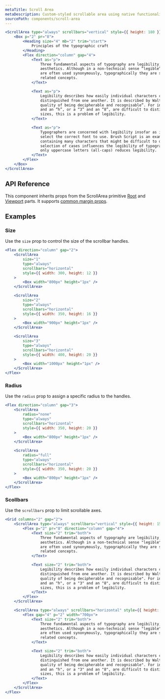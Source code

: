 ```yaml
---
metaTitle: Scroll Area
metaDescription: Custom-styled scrollable area using native functionality.
sourcePath: components/scroll-area
---
```


```jsx live=true
<ScrollArea type="always" scrollbars="vertical" style={{ height: 180 }}>
	<Box p="2" pr="8">
		<Heading size="4" mb="2" trim="start">
			Principles of the typographic craft
		</Heading>
		<Flex direction="column" gap="4">
			<Text as="p">
				Three fundamental aspects of typography are legibility, readability, and
				aesthetics. Although in a non-technical sense “legible” and “readable”
				are often used synonymously, typographically they are separate but
				related concepts.
			</Text>

			<Text as="p">
				Legibility describes how easily individual characters can be
				distinguished from one another. It is described by Walter Tracy as “the
				quality of being decipherable and recognisable”. For instance, if a “b”
				and an “h”, or a “3” and an “8”, are difficult to distinguish at small
				sizes, this is a problem of legibility.
			</Text>

			<Text as="p">
				Typographers are concerned with legibility insofar as it is their job to
				select the correct font to use. Brush Script is an example of a font
				containing many characters that might be difficult to distinguish. The
				selection of cases influences the legibility of typography because using
				only uppercase letters (all-caps) reduces legibility.
			</Text>
		</Flex>
	</Box>
</ScrollArea>
```

## API Reference

This component inherits props from the ScrollArea primitive [Root](/primitives/docs/components/scroll-area#root) and [Viewport](/primitives/docs/components/scroll-area#viewport) parts. It supports [common margin props](/themes/docs/overview/layout#margin-props).

<ThemesPropsTable defs="scrollAreaPropDefs" />

## Examples

### Size

Use the `size` prop to control the size of the scrollbar handles.

```jsx live=true
<Flex direction="column" gap="2">
	<ScrollArea
		size="1"
		type="always"
		scrollbars="horizontal"
		style={{ width: 300, height: 12 }}
	>
		<Box width="800px" height="1px" />
	</ScrollArea>

	<ScrollArea
		size="2"
		type="always"
		scrollbars="horizontal"
		style={{ width: 350, height: 16 }}
	>
		<Box width="900px" height="1px" />
	</ScrollArea>

	<ScrollArea
		size="3"
		type="always"
		scrollbars="horizontal"
		style={{ width: 400, height: 20 }}
	>
		<Box width="1000px" height="1px" />
	</ScrollArea>
</Flex>
```

### Radius

Use the `radius` prop to assign a specific radius to the handles.

```jsx live=true
<Flex direction="column" gap="3">
	<ScrollArea
		radius="none"
		type="always"
		scrollbars="horizontal"
		style={{ width: 350, height: 20 }}
	>
		<Box width="800px" height="1px" />
	</ScrollArea>

	<ScrollArea
		radius="full"
		type="always"
		scrollbars="horizontal"
		style={{ width: 350, height: 20 }}
	>
		<Box width="800px" height="1px" />
	</ScrollArea>
</Flex>
```

### Scollbars

Use the `scrollbars` prop to limit scrollable axes.

```jsx live=true
<Grid columns="2" gap="2">
	<ScrollArea type="always" scrollbars="vertical" style={{ height: 150 }}>
		<Flex p="2" pr="8" direction="column" gap="4">
			<Text size="2" trim="both">
				Three fundamental aspects of typography are legibility, readability, and
				aesthetics. Although in a non-technical sense "legible" and "readable"
				are often used synonymously, typographically they are separate but
				related concepts.
			</Text>

			<Text size="2" trim="both">
				Legibility describes how easily individual characters can be
				distinguished from one another. It is described by Walter Tracy as "the
				quality of being decipherable and recognisable". For instance, if a "b"
				and an "h", or a "3" and an "8", are difficult to distinguish at small
				sizes, this is a problem of legibility.
			</Text>
		</Flex>
	</ScrollArea>

	<ScrollArea type="always" scrollbars="horizontal" style={{ height: 150 }}>
		<Flex gap="4" p="2" width="700px">
			<Text size="2" trim="both">
				Three fundamental aspects of typography are legibility, readability, and
				aesthetics. Although in a non-technical sense "legible" and "readable"
				are often used synonymously, typographically they are separate but
				related concepts.
			</Text>

			<Text size="2" trim="both">
				Legibility describes how easily individual characters can be
				distinguished from one another. It is described by Walter Tracy as "the
				quality of being decipherable and recognisable". For instance, if a "b"
				and an "h", or a "3" and an "8", are difficult to distinguish at small
				sizes, this is a problem of legibility.
			</Text>
		</Flex>
	</ScrollArea>
</Flex>
```
